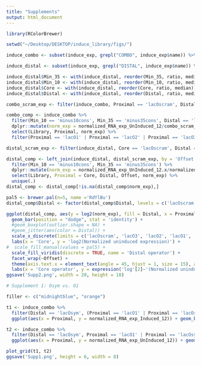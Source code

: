 ```yaml
---
title: "Supplements"
output: html_document
---
```


```r

library(RColorBrewer)

setwd("~/Desktop/DESKTOP/induce_library/figs/")

induce_combo <- subset(induce_exp, grepl("COMBO", induce_exp$name)) %>% separate(col = 'name', into = c("Library", "Distal", "Min_35", "Min_10", "Proximal"), sep = "-", remove = F)

induce_distal <- subset(induce_exp, grepl("DISTAL", induce_exp$name)) %>% separate(col = 'name', into = c("Library", "Distal", "Offset", "Min_35", "Core", "Min_10"), sep = "-", remove = F)

induce_distal$Min_35 <- with(induce_distal, reorder(Min_35, ratio, median))
induce_distal$Min_10 <- with(induce_distal, reorder(Min_10, ratio, median))
induce_distal$Core <- with(induce_distal, reorder(Core, ratio, median))
induce_distal$Distal <- with(induce_distal, reorder(Distal, ratio, median))

```

```r
combo_scram_exp <- filter(induce_combo, Proximal == 'lacOscram', Distal == 'lacOscram', Min_10 == 'minus10cons', Min_35 == 'minus35cons')$normalized_RNA_exp_UnInduced_12

combo_comp <- induce_combo %>%
  filter(Min_10 == 'minus10cons', Min_35 == 'minus35cons', Distal == 'lacOscram') %>%
  dplyr::mutate(norm_exp = normalized_RNA_exp_UnInduced_12/combo_scram_exp) %>%
  select(Library, Proximal, norm_exp) %>%
  filter(Proximal == 'lacO1' | Proximal == 'lacO2' | Proximal == 'lacO3' | Proximal == 'lacOsym' | Proximal == 'lacOscram')

distal_scram_exp <- filter(induce_distal, Core == 'lacOscram', Distal == 'lacOscram', Min_10 == 'minus10cons', Min_35 == 'minus35cons') %>% select(Offset, normalized_RNA_exp_UnInduced_12)

distal_comp <- left_join(induce_distal, distal_scram_exp, by = 'Offset') %>%
  filter(Min_10 == 'minus10cons', Min_35 == 'minus35cons') %>%
  dplyr::mutate(norm_exp = normalized_RNA_exp_UnInduced_12.x/normalized_RNA_exp_UnInduced_12.y) %>%
  select(Library, Proximal = Core, Distal, Offset, norm_exp) %>%
  unique(.)
distal_comp <- distal_comp[!is.na(distal_comp$norm_exp),]

pal5 <- brewer.pal(n=5, name ='RdYlBu')
distal_comp$Distal <- factor(distal_comp$Distal, levels = c('lacOscram','lacO3','lacO2','lacO1','lacOsym'))

ggplot(distal_comp, aes(y = log2(norm_exp), fill = Distal, x = Proximal)) + 
  geom_bar(position = "dodge", stat = 'identity') + 
  #geom_boxplot(outlier.shape = NA) +
  #geom_jitter(aes(color = Distal)) +
  scale_x_discrete(limits = c('lacOscram', 'lacO3', 'lacO2', 'lacO1', 'lacOsym')) +
  labs(x = 'Core', y = 'log2(Normalized uninduced expression)') + 
#  scale_fill_manual(values = pal5) +
  scale_fill_viridis(discrete = TRUE, name = 'Distal operator') +
  facet_wrap(~Offset) +
  theme(axis.text.x = element_text(angle = 45, hjust = 1, size = 15), axis.text.y = element_text(size = 15)) +
  labs(x = 'Core operator', y = expression('log'[2]~'(Normalized uninduced expression)'))
ggsave('Supp2.png', width = 20, height = 10)
```

```r
# Supplement 1: Osym vs. O1

filler <- c("midnightblue", "orange") 

t1 <- induce_combo %>%
  filter(Distal == 'lacOsym', (Proximal == 'lacO1' | Proximal == 'lacOsym'), Min_10 == 'minus10cons', Min_35 == 'minus35cons') %>% 
  ggplot(aes(x = Proximal, y = normalized_RNA_exp_Induced_12)) + geom_bar(stat = 'identity', fill = filler, color = 'black') + ylab("Induced Expression")

t2 <- induce_combo %>%
  filter(Distal == 'lacOsym', Proximal == 'lacO1' | Proximal == 'lacOsym', Min_10 == 'minus10cons', Min_35 == 'minus35cons') %>%
  ggplot(aes(x = Proximal, y = normalized_RNA_exp_UnInduced_12)) + geom_bar(stat = 'identity', fill = filler, color = 'black') + ylab("Basal Expression")

plot_grid(t1, t2) 
ggsave('Supp1.png', height = 6, width = 8)
```
